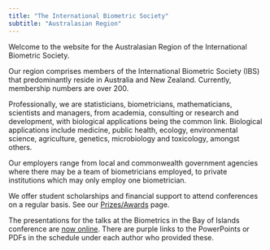 ```yaml
---
title: "The International Biometric Society"
subtitle: "Australasian Region"
---
```


Welcome to the website for the Australasian Region of the International Biometric Society.

Our region comprises members of the International Biometric Society (IBS) that predominantly reside in Australia and New Zealand. Currently, membership numbers are over 200.

Professionally, we are statisticians, biometricians, mathematicians, scientists and managers, from academia, consulting or research and development, with biological applications being the common link. Biological applications include medicine, public health, ecology, environmental science, agriculture, genetics, microbiology and toxicology, amongst others.

Our employers range from local and commonwealth government agencies where there may be a team of biometricians employed, to private institutions which may only employ one biometrician.

We offer student scholarships and financial support to attend conferences on a regular basis. See our [Prizes/Awards](awards.html) page.

The presentations for the talks at the Biometrics in the Bay of Islands conference are [now online](https://biometricsboi.nz/sched.php). There are purple links to the PowerPoints or PDFs in the schedule under each author who provided these.

